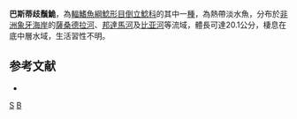 {{Speciesbox 
| taxon = Synodontis bastiani
| authority = [[Daget|Daget]], 1948
| status = LC
| status_system = IUCN3.1
| synonyms = *''Synodontis eburneensis'', Daget, 1965
*''Synodontis dageti'', Poll & Roman, 1967
}}
'''巴斯蒂歧鬚鮠'''，為[[輻鰭魚綱|輻鰭魚綱]][[鯰形目|鯰形目]][[倒立鯰科|倒立鯰科]]的其中一[[種|種]]，為熱帶淡水魚，分布於[[非洲|非洲]][[象牙海岸|象牙海岸]]的[[薩桑德拉河|薩桑德拉河]]、[[邦達馬河|邦達馬河]]及[[比亞河_(加納)|比亚河]]等流域，體長可達20.1公分，棲息在底中層水域，生活習性不明。

==参考文献==
*{{FishBase_species|genus=Synodontis|species=bastiani|year=2015|month=5}}

{{Taxonbar}}

[[Category:1948年描述的鱼类|S]]
[[Category:歧鬚鮠屬|B]]